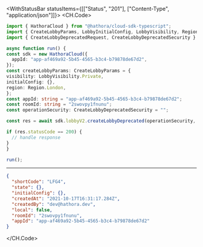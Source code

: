 

<WithStatusBar statusItems={[["Status", "201"], ["Content-Type", "application/json"]]}>
  <CH.Code>
  ```typescript CreateLobbyDeprecated.ts
  import { HathoraCloud } from "@hathora/cloud-sdk-typescript";
import { CreateLobbyParams, LobbyInitialConfig, LobbyVisibility, Region } from "@hathora/cloud-sdk-typescript/dist/models/components";
import { CreateLobbyDeprecatedRequest, CreateLobbyDeprecatedSecurity } from "@hathora/cloud-sdk-typescript/dist/models/operations";

async function run() {
  const sdk = new HathoraCloud({
    appId: "app-af469a92-5b45-4565-b3c4-b79878de67d2",
  });
const createLobbyParams: CreateLobbyParams = {
  visibility: LobbyVisibility.Private,
  initialConfig: {},
  region: Region.London,
};
const appId: string = "app-af469a92-5b45-4565-b3c4-b79878de67d2";
const roomId: string = "2swovpy1fnunu";
const operationSecurity: CreateLobbyDeprecatedSecurity = "";

  const res = await sdk.lobbyV2.createLobbyDeprecated(operationSecurity, createLobbyParams, appId, roomId);

  if (res.statusCode == 200) {
    // handle response
  }
}

run();
  ```
  ---

  ```json Example Response
  {
    "shortCode": "LFG4",
    "state": {},
    "initialConfig": {},
    "createdAt": "2021-10-17T16:31:17.284Z",
    "createdBy": "dev@hathora.dev",
    "local": false,
    "roomId": "2swovpy1fnunu",
    "appId": "app-af469a92-5b45-4565-b3c4-b79878de67d2"
  }
  ```
  </CH.Code>
</WithStatusBar>
